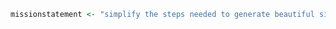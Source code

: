 ```r
missionstatement <- "simplify the steps needed to generate beautiful simulation output from [Stock Synthesis (SS3)][ss]"
```

[admb]: https://www.admb-project.org/community/ "AD model builder project"
[code-of-conduct]: https://github.com/nmfs-fish-tools/Resources/blob/master/CODE_OF_CONDUCT.md "Code of Conduct"
[contributor-guidelines]: https://github.com/nmfs-fish-tools/Resources/blob/master/CONTRIBUTING.md "Contributor guidelines"
[devtools]: https://devtools.r-lib.org/ "devtools R package"
[discussions]: https://github.com/ss3sim/ss3sim/discussions "ss3sim Discussions on GitHub"
[ggplot2]: https://ggplot2.tidyverse.org/ "ggplot2 documentation"
[grammar-of-graphics]: https://www.amazon.com/Grammar-Graphics-Statistics-Computing/dp/0387245448/ref=as_li_ss_tl "Grammar of Graphics on Amazon"
[issues]: https://github.com/ss3sim/ss3sim/issues "ss3sim issue tracker on GitHub"
[r4ss-github]: https://github.com/r4ss/r4ss "r4ss on GitHub"
[r4ss-cran]: https://cran.r-project.org/package=r4ss "r4ss on CRAN"
[remotes]: https://remotes.r-lib.org/ "remotes R package"
[rstudio-blog]: https://blog.rstudio.org/ "RStudio Blog"
[ss3]: https://github.com/nmfs-stock-synthesis/ss3-source-code "Stock Synthesis (SS3) github repository"
[ss3-catchability]: https://nmfs-stock-synthesis.github.io/ss3-doc/SS330_User_Manual.html#catchability "Stock Synthesis catchability documentation"
[ss3-gettingstarted]: https://nmfs-stock-synthesis.github.io/ss3-doc/Getting_Started_SS.html "Stock Synthesis Getting Started documentation"
[ss3-githubactions]: https://github.com/nmfs-stock-synthesis/ss3-source-code/actions "Stock Synthesis GitHub actions"
[ss3-manual]: https://nmfs-stock-synthesis.github.io/ss3-doc/SS330_User_Manual.html "Stock Synthesis manual"
[ss3-manual-output-files]: https://nmfs-stock-synthesis.github.io/ss3-doc/SS330_User_Manual.html#output-files "Stock Synthesis output file documentation"
[ss3sim]: https://ss3sim.github.io/ss3sim/ "ss3sim website hosted on GitHub"
[ss3sim-bin]: https://github.com/ss3sim/ss3sim/tree/main/inst/bin "Stock Synthesis executables on GitHub in ss3sim"
[ss3sim-cran]: https://cran.r-project.org/package=ss3sim "ss3sim on CRAN"
[ss3sim-github]: https://github.com/ss3sim/ss3sim/releases "ss3sim on GitHub"
